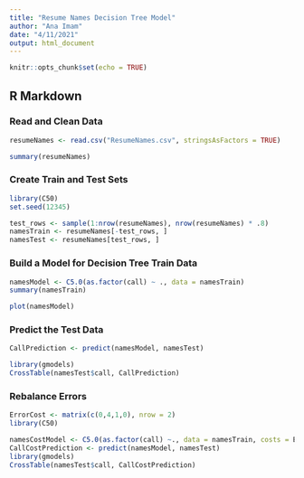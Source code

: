 ---
title: "Resume Names Decision Tree Model"
author: "Ana Imam"
date: "4/11/2021"
output: html_document
---

```{r setup, include=FALSE}
knitr::opts_chunk$set(echo = TRUE)
```

## R Markdown

### Read and Clean Data
```{r}
resumeNames <- read.csv("ResumeNames.csv", stringsAsFactors = TRUE)

summary(resumeNames)
```

### Create Train and Test Sets
```{r}
library(C50)
set.seed(12345)

test_rows <- sample(1:nrow(resumeNames), nrow(resumeNames) * .8)
namesTrain <- resumeNames[-test_rows, ]
namesTest <- resumeNames[test_rows, ]
```

### Build a Model for Decision Tree Train Data
```{r}
namesModel <- C5.0(as.factor(call) ~ ., data = namesTrain)
summary(namesTrain)

plot(namesModel)
```

### Predict the Test Data
```{r}
CallPrediction <- predict(namesModel, namesTest)

library(gmodels)
CrossTable(namesTest$call, CallPrediction)
```

### Rebalance Errors
```{r}
ErrorCost <- matrix(c(0,4,1,0), nrow = 2)
library(C50)

namesCostModel <- C5.0(as.factor(call) ~., data = namesTrain, costs = ErrorCost)
CallCostPrediction <- predict(namesModel, namesTest)
library(gmodels)
CrossTable(namesTest$call, CallCostPrediction)
```






